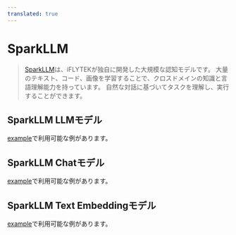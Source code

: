 ```yaml
---
translated: true
---
```


# SparkLLM

>[SparkLLM](https://xinghuo.xfyun.cn/spark)は、iFLYTEKが独自に開発した大規模な認知モデルです。
大量のテキスト、コード、画像を学習することで、クロスドメインの知識と言語理解能力を持っています。
自然な対話に基づいてタスクを理解し、実行することができます。

## SparkLLM LLMモデル

[example](/docs/integrations/llms/sparkllm)で利用可能な例があります。

## SparkLLM Chatモデル

[example](/docs/integrations/chat/sparkllm)で利用可能な例があります。

## SparkLLM Text Embeddingモデル

[example](/docs/integrations/text_embedding/sparkllm)で利用可能な例があります。
